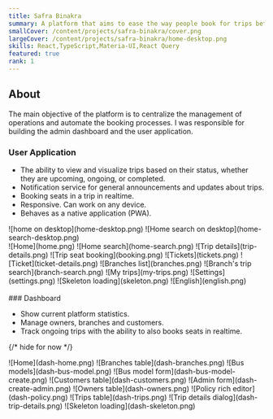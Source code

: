 ```yaml
---
title: Safra Binakra
summary: A platform that aims to ease the way people book for trips between cities.
smallCover: /content/projects/safra-binakra/cover.png
largeCover: /content/projects/safra-binakra/home-desktop.png
skills: React,TypeScript,Materia-UI,React Query
featured: true
rank: 1
---
```


## About

The main objective of the platform is to centralize the management of operations and automate the booking processes. I was responsible for building the admin dashboard and the user application.

### User Application

- The ability to view and visualize trips based on their status, whether they are upcoming, ongoing, or completed.
- Notification service for general announcements and updates about trips.
- Booking seats in a trip in realtime.
- Responsive. Can work on any device.
- Behaves as a native application (PWA).

<div className="mb-1 [&>p]:grid [&>p]:gap-1 [&>p]:md:grid-cols-2 [&_*]:m-0">
  ![home on desktop](home-desktop.png) ![Home search on
  desktop](home-search-desktop.png)
</div>

<div className="[&>p]:grid [&>p]:gap-1 [&>p]:sm:grid-cols-3 [&_*]:m-0 [&_a]:aspect-[9/16]">
  ![Home](home.png) ![Home search](home-search.png) ![Trip
  details](trip-details.png) ![Trip seat booking](booking.png)
  ![Tickets](tickets.png) ![Ticket](ticket-details.png) ![Branches
  list](branches.png) ![Branch's trip search](branch-search.png) ![My
  trips](my-trips.png) ![Settings](settings.png) ![Skeleton
  loading](skeleton.png) ![English](english.png)
</div>

<br />
### Dashboard

- Show current platform statistics.
- Manage owners, branches and customers.
- Track ongoing trips with the ability to also books seats in realtime.

{/* hide for now */}

<div className="mb-1 [&>p]:grid [&>p]:gap-1 [&>p]:md:grid-cols-2 [&_img]:m-0 hidden">
![Home](dash-home.png) ![Branches table](dash-branches.png) ![Bus
  models](dash-bus-model.png) ![Bus model form](dash-bus-model-create.png)
![Customers table](dash-customers.png) ![Admin form](dash-create-admin.png)
![Owners table](dash-owners.png) ![Policy rich editor](dash-policy.png)
![Trips table](dash-trips.png) ![Trip details dialog](dash-trip-details.png)
![Skeleton loading](dash-skeleton.png)

</div>
